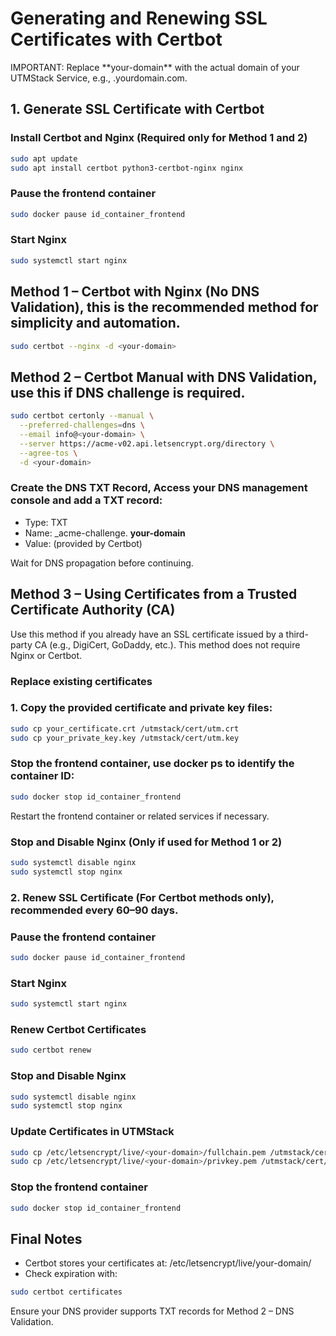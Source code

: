 # Generating and Renewing SSL Certificates with Certbot


<Warning>
    IMPORTANT: Replace **your-domain** with the actual domain of your UTMStack Service, e.g., .yourdomain.com.
</Warning>

## 1. Generate SSL Certificate with Certbot

### Install Certbot and Nginx (Required only for Method 1 and 2)

```bash
sudo apt update
sudo apt install certbot python3-certbot-nginx nginx  
```

### Pause the frontend container

```bash
sudo docker pause id_container_frontend
```

### Start Nginx

```bash
sudo systemctl start nginx
```

## Method 1 – Certbot with Nginx (No DNS Validation), this is the recommended method for simplicity and automation.

```bash
sudo certbot --nginx -d <your-domain>
```

## Method 2 – Certbot Manual with DNS Validation, use this if DNS challenge is required.

```bash
sudo certbot certonly --manual \
  --preferred-challenges=dns \
  --email info@<your-domain> \
  --server https://acme-v02.api.letsencrypt.org/directory \
  --agree-tos \
  -d <your-domain>
```

### Create the DNS TXT Record,  Access your DNS management console and add a TXT record:

 - Type: TXT
 - Name: _acme-challenge. **your-domain**
 - Value: (provided by Certbot)

<Note>
 Wait for DNS propagation before continuing.   
</Note>

## Method 3 – Using Certificates from a Trusted Certificate Authority (CA)

<Tip>
Use this method if you already have an SSL certificate issued by a third-party CA (e.g., DigiCert, GoDaddy, etc.).
This method does not require Nginx or Certbot.
</Tip>

### Replace existing certificates

### 1. Copy the provided certificate and private key files:

```bash
sudo cp your_certificate.crt /utmstack/cert/utm.crt  
sudo cp your_private_key.key /utmstack/cert/utm.key  
```

### Stop the frontend container,  use docker ps to identify the container ID:

```bash
sudo docker stop id_container_frontend
```

<Note>
    Restart the frontend container or related services if necessary.
</Note>

### Stop and Disable Nginx (Only if used for Method 1 or 2)

```bash
sudo systemctl disable nginx  
sudo systemctl stop nginx  
```

### 2. Renew SSL Certificate (For Certbot methods only), recommended every 60–90 days.

### Pause the frontend container

```bash
sudo docker pause id_container_frontend  
```

### Start Nginx

```bash
sudo systemctl start nginx  
```

### Renew Certbot Certificates

```bash
sudo certbot renew  
```

### Stop and Disable Nginx

```bash
sudo systemctl disable nginx  
sudo systemctl stop nginx  
```

### Update Certificates in UTMStack

```bash
sudo cp /etc/letsencrypt/live/<your-domain>/fullchain.pem /utmstack/cert/utm.crt  
sudo cp /etc/letsencrypt/live/<your-domain>/privkey.pem /utmstack/cert/utm.key  
```

### Stop the frontend container


```bash
sudo docker stop id_container_frontend  
```

## Final Notes

 - Certbot stores your certificates at:  /etc/letsencrypt/live/your-domain/
 - Check expiration with:

```bash
sudo certbot certificates 
```

<Note>
  Ensure your DNS provider supports TXT records for Method 2 – DNS Validation.
</Note>
